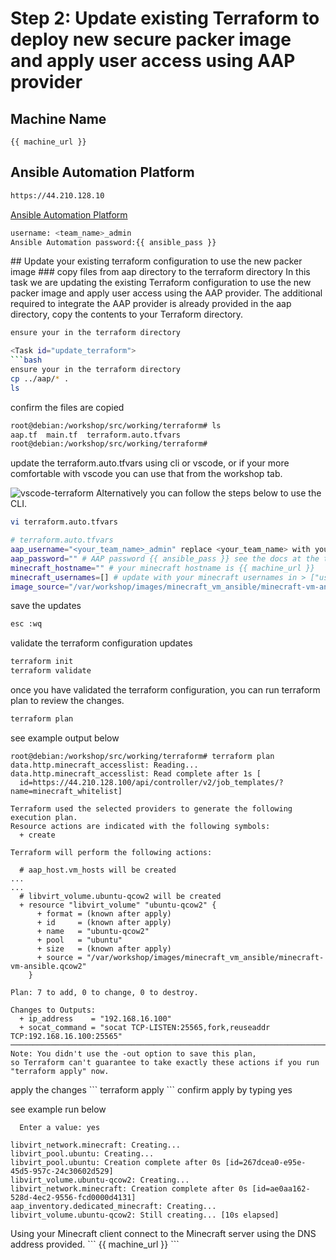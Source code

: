 # Step 2: Update existing Terraform to deploy new secure packer image and apply user access using AAP provider

## Machine Name
```
{{ machine_url }}
```
## Ansible Automation Platform
```sh
https://44.210.128.10
```
<a href="https://44.210.128.10" target="_blank">Ansible Automation Platform</a>
```bash
username: <team_name>_admin
Ansible Automation password:{{ ansible_pass }}
```
<Task id="update_terraform">
## Update your existing terraform configuration to use the new packer image
### copy files from aap directory to the terraform directory
In this task we are updating the existing Terraform configuration to use the 
new packer image and apply user access using the AAP provider.
The additional required to integrate the AAP provider is already provided in the aap directory,
copy the contents to your Terraform directory.

```bash
ensure your in the terraform directory

<Task id="update_terraform">
```bash
ensure your in the terraform directory
cp ../aap/* .
ls
```
confirm the files are copied
```bash
root@debian:/workshop/src/working/terraform# ls
aap.tf  main.tf  terraform.auto.tfvars
root@debian:/workshop/src/working/terraform# 
```
</Task>

<Task id="terraform_validate">
update the terraform.auto.tfvars using cli or vscode, or if 
your more comfortable with vscode you can use that from the workshop tab.

![vscode-terraform](https://dl.dropbox.com/scl/fi/zq9xbve7g8pp7c50bfcwd/vscode-terraform.png?rlkey=z64crgxgndh7hsnz54m3nliyu&st=myh94xd7&dl=0)
Alternatively you can follow the steps below to use the CLI.

```bash
vi terraform.auto.tfvars
```

```bash
# terraform.auto.tfvars
aap_username="<your_team_name>_admin" replace <your_team_name> with your team name
aap_password="" # AAP password {{ ansible_pass }} see the docs at the top of the task page
minecraft_hostname="" # your minecraft hostname is {{ machine_url }}
minecraft_usernames=[] # update with your minecraft usernames in > ["user1","user2"]
image_source="/var/workshop/images/minecraft_vm_ansible/minecraft-vm-ansible.qcow2"
```
save the updates

```bash
esc :wq
```

validate the terraform configuration updates

```bash
terraform init
terraform validate
```

once you have validated the terraform configuration, 
you can run terraform plan to review the changes.

```bash
terraform plan
```

see example output below

```
root@debian:/workshop/src/working/terraform# terraform plan
data.http.minecraft_accesslist: Reading...
data.http.minecraft_accesslist: Read complete after 1s [
  id=https://44.210.128.100/api/controller/v2/job_templates/?name=minecraft_whitelist]

Terraform used the selected providers to generate the following execution plan. 
Resource actions are indicated with the following symbols:
  + create

Terraform will perform the following actions:

  # aap_host.vm_hosts will be created
...
...
  # libvirt_volume.ubuntu-qcow2 will be created
  + resource "libvirt_volume" "ubuntu-qcow2" {
      + format = (known after apply)
      + id     = (known after apply)
      + name   = "ubuntu-qcow2"
      + pool   = "ubuntu"
      + size   = (known after apply)
      + source = "/var/workshop/images/minecraft_vm_ansible/minecraft-vm-ansible.qcow2"
    }

Plan: 7 to add, 0 to change, 0 to destroy.

Changes to Outputs:
  + ip_address    = "192.168.16.100"
  + socat_command = "socat TCP-LISTEN:25565,fork,reuseaddr TCP:192.168.16.100:25565"
────────────────────────────────────────────────────────────────────────────────────────────
Note: You didn't use the -out option to save this plan, 
so Terraform can't guarantee to take exactly these actions if you run "terraform apply" now.
```

</Task>

<Task id="terraform_apply">
apply the changes
```
terraform apply
```
confirm apply by typing yes

see example run below 
```
  Enter a value: yes

libvirt_network.minecraft: Creating...
libvirt_pool.ubuntu: Creating...
libvirt_pool.ubuntu: Creation complete after 0s [id=267dcea0-e95e-45d5-957c-24c30602d529]
libvirt_volume.ubuntu-qcow2: Creating...
libvirt_network.minecraft: Creation complete after 0s [id=ae0aa162-528d-4ec2-9556-fcd0000d4131]
aap_inventory.dedicated_minecraft: Creating...
libvirt_volume.ubuntu-qcow2: Still creating... [10s elapsed]
```
</Task>

<Task id="connect_minecraft">
Using your Minecraft client connect to the Minecraft server using the DNS address provided.
```
{{ machine_url }}
```
</Task>
